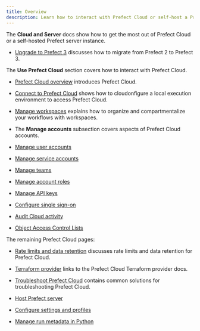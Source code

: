 ```yaml
---
title: Overview
description: Learn how to interact with Prefect Cloud or self-host a Prefect server instance.
---
```


The **Cloud and Server** docs show how to get the most out of Prefect Cloud or a self-hosted Prefect server instance.

- [Upgrade to Prefect 3](/3.0rc/resources/upgrade-prefect-3/) discusses how to migrate from Prefect 2 to Prefect 3.

The **Use Prefect Cloud** section covers how to interact with Prefect Cloud.

- [Prefect Cloud overview](/3.0rc/manage//) introduces Prefect Cloud.
- [Connect to Prefect Cloud](/3.0rc/manage//) shows how to cloudonfigure a local execution environment to access Prefect Cloud.
- [Manage workspaces](/3.0rc/manage//) explains how to organize and compartmentalize your workflows with workspaces.

- The **Manage accounts** subsection covers aspects of Prefect Cloud accounts.

- [Manage user accounts](/3.0rc/manage//) 
- [Manage service accounts](/3.0rc/manage//) 
- [Manage teams](/3.0rc/manage//) 
- [Manage account roles](/3.0rc/manage//) 
- [Manage API keys](/3.0rc/manage//) 
- [Configure single sign-on](/3.0rc/manage//) 
- [Audit Cloud activity](/3.0rc/manage//) 
- [Object Access Control Lists](/3.0rc/manage//) 

The remaining Prefect Cloud pages:
- [Rate limits and data retention](/3.0rc/manage/cloud/rate-limits/) discusses rate limits and data retention for Prefect Cloud.
- [Terraform provider](https://registry.terraform.io/providers/PrefectHQ/prefect/latest/docs/guides/getting-started) links to the Prefect Cloud Terraform provider docs.
- [Troubleshoot Prefect Cloud](/3.0rc/manage/cloud/troubleshoot-cloud/) contains common solutions for troubleshooting Prefect Cloud.

- [Host Prefect server](/3.0rc/manage//) 
- [Configure settings and profiles](/3.0rc/manage//) 
- [Manage run metadata in Python](/3.0rc/manage//) 
